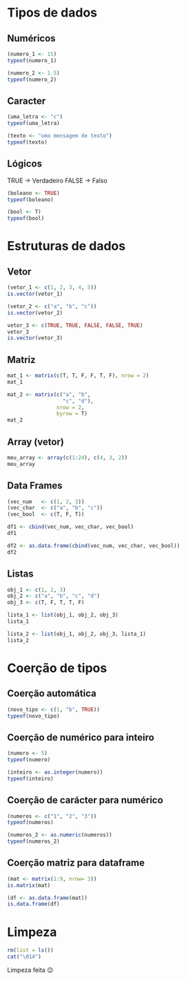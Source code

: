 # Tipos de dados

## Numéricos

```r
(numero_1 <- 15)
typeof(numero_1)

(numero_2 <- 1.5)
typeof(numero_2)
```

## Caracter

```r
(uma_letra <- "c")
typeof(uma_letra)

(texto <- "uma mensagem de texto")
typeof(texto)
```

## Lógicos

TRUE -> Verdadeiro
FALSE -> Falso
```r
(boleano <- TRUE)
typeof(boleano)
```

```r
(bool <- T)
typeof(bool)
```

# Estruturas de dados

## Vetor

```r
(vetor_1 <- c(1, 2, 3, 4, 5))
is.vector(vetor_1)
```

```r
(vetor_2 <- c("a", "b", "c"))
is.vector(vetor_2)
```

```r
vetor_3 <- c(TRUE, TRUE, FALSE, FALSE, TRUE)
vetor_3
is.vector(vetor_3)
```

## Matriz

```r
mat_1 <- matrix(c(T, T, F, F, T, F), nrow = 2)
mat_1
```

```r
mat_2 <- matrix(c("a", "b", 
                  "c", "d"), 
                nrow = 2,
                byrow = T)
mat_2
```

## Array (vetor)

```r
meu_array <- array(c(1:24), c(4, 3, 2))
meu_array
```

## Data Frames

```r
(vec_num   <- c(1, 2, 3))
(vec_char  <- c("a", "b", "c"))
(vec_bool  <- c(T, F, T))
```

```r
df1 <- cbind(vec_num, vec_char, vec_bool)
df1
```

```r
df2 <- as.data.frame(cbind(vec_num, vec_char, vec_bool))
df2
```

## Listas

```r
obj_1 <- c(1, 2, 3)
obj_2 <- c("a", "b", "c", "d")
obj_3 <- c(T, F, T, T, F)

lista_1 <- list(obj_1, obj_2, obj_3)
lista_1
```

```r
lista_2 <- list(obj_1, obj_2, obj_3, lista_1)
lista_2
```

# Coerção de tipos

## Coerção automática

```r
(novo_tipo <- c(1, "b", TRUE))
typeof(novo_tipo)
```

## Coerção de numérico para inteiro

```r
(numero <- 5)
typeof(numero)

(inteiro <- as.integer(numero))
typeof(inteiro)
```

## Coerção de carácter para numérico

```r
(numeros <- c("1", "2", "3"))
typeof(numeros)

(numeros_2 <- as.numeric(numeros))
typeof(numeros_2)
```

## Coerção matriz para dataframe

```r
(mat <- matrix(1:9, nrow= 3))
is.matrix(mat)

(df <- as.data.frame(mat))
is.data.frame(df)
```

# Limpeza

```r
rm(list = ls()) 
cat("\014")
```

Limpeza feita 😉
